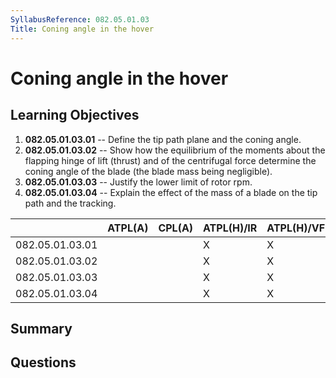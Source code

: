 ```yaml
---
SyllabusReference: 082.05.01.03
Title: Coning angle in the hover
---
```


# Coning angle in the hover

## Learning Objectives

1. **082.05.01.03.01** -- Define the tip path plane and the coning angle.
2. **082.05.01.03.02** -- Show how the equilibrium of the moments about the flapping hinge of lift (thrust) and of the centrifugal force determine the coning angle of the blade (the blade mass being negligible).
3. **082.05.01.03.03** -- Justify the lower limit of rotor rpm.
4. **082.05.01.03.04** -- Explain the effect of the mass of a blade on the tip path and the tracking.

|                 | ATPL(A) | CPL(A) | ATPL(H)/IR | ATPL(H)/VFR | CPL(H) | IR  | CBIR(A) |
| --------------- | ------- | ------ | ---------- | ----------- | ------ | --- | ------- |
| 082.05.01.03.01 |         |        | X          | X           | X      |     |         |
| 082.05.01.03.02 |         |        | X          | X           | X      |     |         |
| 082.05.01.03.03 |         |        | X          | X           | X      |     |         |
| 082.05.01.03.04 |         |        | X          | X           | X      |     |         |

## Summary

## Questions
